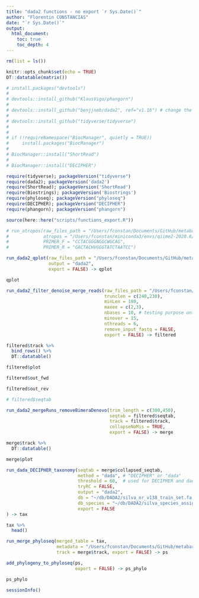 ```yaml
---
title: "dada2 functions - no export `r Sys.Date()`"
author: "Florentin CONSTANCIAS"
date: "`r Sys.Date()`"
output: 
  html_document:
    toc: true
    toc_depth: 4
---
```



```r
rm(list = ls())

knitr::opts_chunk$set(echo = TRUE)
DT::datatable(matrix())


```

```r
# install.packages("devtools")
# 
# devtools::install_github("KlausVigo/phangorn")
# 
# devtools::install_github("benjjneb/dada2", ref="v1.16") # change the ref argument to get other versions
# 
# devtools::install_github("tidyverse/tidyverse")
# 
# 
# if (!requireNamespace("BiocManager", quietly = TRUE))
#     install.packages("BiocManager")
# 
# BiocManager::install("ShortRead")
# 
# BiocManager::install("DECIPHER")

```

```r
require(tidyverse); packageVersion("tidyverse")
require(dada2); packageVersion('dada2')
require(ShortRead); packageVersion('ShortRead')
require(Biostrings); packageVersion('Biostrings')
require(phyloseq); packageVersion("phyloseq")
require(DECIPHER); packageVersion("DECIPHER")
require(phangorn); packageVersion("phangorn")

source(here::here("scripts/functions_export.R"))
```

```r
# run_atropos(raw_files_path = "/Users/fconstan/Documents/GitHub/metabarcodingRpipeline/test-data/",
#             atropos = "/Users/fconstan/miniconda3/envs/qiime2-2020.6/bin/atropos",
#             PRIMER_F = "CCTACGGGNGGCWGCAG",
#             PRIMER_R = "GACTACHVGGGTATCTAATCC")
```


```r
run_dada2_qplot(raw_files_path = "/Users/fconstan/Documents/GitHub/metabarcodingRpipeline/test-data/",
                output = "dada2",
                export = FALSE) -> qplot

qplot
```

```r
run_dada2_filter_denoise_merge_reads(raw_files_path = "/Users/fconstan/Documents/GitHub/metabarcodingRpipeline/test-data/",
                                     trunclen = c(240,230),
                                     minLen = 180,
                                     maxee = c(2,3),
                                     nbases = 10, # testing purpose only!!
                                     minover = 15,
                                     nthreads = 6,
                                     remove_input_fastq = FALSE,
                                     export = FALSE) -> filtered

filtered$track %>% 
  bind_rows() %>% 
  DT::datatable()
```

```r
filtered$plot
```

```r
filtered$out_fwd
```

```r
filtered$out_rev
```
```r
# filtered$seqtab
```

```r
run_dada2_mergeRuns_removeBimeraDenovo(trim_length = c(300,450),
                                       seqtab = filtered$seqtab,
                                       track = filtered$track,
                                       collapseNoMis = TRUE,
                                       export = FALSE) -> merge

merge$track %>%
  DT::datatable()
```
```r
merge$plot
```

```r
run_dada_DECIPHER_taxonomy(seqtab = merge$collapsed_seqtab,
                           method = "dada", # "DECIPHER" or "dada"
                           threshold = 60,  # used for DECIPHER and dada2 if outputBootstraps = FALSE
                           tryRC = FALSE,
                           output = "dada2",
                           db = "~/db/DADA2/silva_nr_v138_train_set.fa.gz", # db = "~/db/DADA2/GTDB_r89-mod_June2019.RData"
                           db_species = "~/db/DADA2/silva_species_assignment_v138.fa.gz", # only for dada2 method #~/db/DADA2/silva_species_assignment_v138.fa.gz
                           export = FALSE
) -> tax

tax %>% 
  head()
```

```r

run_merge_phyloseq(merged_table = tax,
                   metadata = "/Users/fconstan/Documents/GitHub/metabarcodingRpipeline/test-data/metadata.xlsx", #"none",
                   track = merge$track, export = FALSE) -> ps

```


```r
add_phylogeny_to_phyloseq(ps,
                          export = FALSE) -> ps_phylo

ps_phylo
```

```r
sessionInfo()
```

